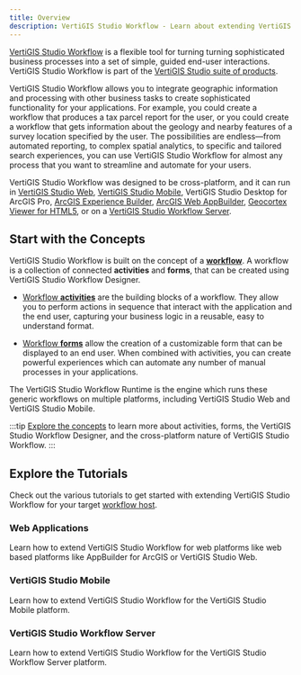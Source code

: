 ```yaml
---
title: Overview
description: VertiGIS Studio Workflow - Learn about extending VertiGIS Studio Workflow
---
```



[VertiGIS Studio Workflow](https://www.vertigisstudio.com/products/vertigis-studio-workflow/) is a flexible tool for turning turning sophisticated business processes into a set of simple, guided end-user interactions. VertiGIS Studio Workflow is part of the [VertiGIS Studio suite of products](https://www.vertigisstudio.com/products/).

VertiGIS Studio Workflow allows you to integrate geographic information and processing with other business tasks to create sophisticated functionality for your applications. For example, you could create a workflow that produces a tax parcel report for the user, or you could create a workflow that gets information about the geology and nearby features of a survey location specified by the user. The possibilities are endless—from automated reporting, to complex spatial analytics, to specific and tailored search experiences, you can use VertiGIS Studio Workflow for almost any process that you want to streamline and automate for your users.

VertiGIS Studio Workflow was designed to be cross-platform, and it can run in [VertiGIS Studio Web](https://www.vertigisstudio.com/products/vertigis-studio-web/), [VertiGIS Studio Mobile](https://www.vertigisstudio.com/products/vertigis-studio-mobile/), VertiGIS Studio Desktop for ArcGIS Pro, [ArcGIS Experience Builder](https://www.esri.com/en-us/arcgis/products/arcgis-experience-builder/overview), [ArcGIS Web AppBuilder](https://www.esri.com/en-us/arcgis/products/web-appbuilder/overview), [Geocortex Viewer for HTML5](https://docs.vertigisstudio.com/essentials/gvh/), or on a [VertiGIS Studio Workflow Server](https://docs.vertigisstudio.com/workflow/latest/help/server-workflows.html).

<DesignerCallout />

## Start with the Concepts

VertiGIS Studio Workflow is built on the concept of a [**workflow**](key-concepts.mdx#workflow). A workflow is a collection of connected **activities** and **forms**, that can be created using VertiGIS Studio Workflow Designer.

-   [Workflow **activities**](key-concepts.mdx#activities) are the building blocks of a workflow. They allow you to perform actions in sequence that interact with the application and the end user, capturing your business logic in a reusable, easy to understand format.

-   [Workflow **forms**](key-concepts.mdx#form-elements) allow the creation of a customizable form that can be displayed to an end user. When combined with activities, you can create powerful experiences which can automate any number of manual processes in your applications.

The VertiGIS Studio Workflow Runtime is the engine which runs these generic workflows on multiple platforms, including VertiGIS Studio Web and VertiGIS Studio Mobile.

:::tip
[Explore the concepts](key-concepts.mdx) to learn more about activities, forms, the VertiGIS Studio Workflow Designer, and the cross-platform nature of VertiGIS Studio Workflow.
:::

## Explore the Tutorials

Check out the various tutorials to get started with extending VertiGIS Studio Workflow for your target [workflow host](key-concepts.mdx#vertigis-studio-workflow-hosts).

### Web Applications

Learn how to extend VertiGIS Studio Workflow for web platforms like web based platforms like AppBuilder for ArcGIS or VertiGIS Studio Web.

<UseCaseContainer>
    <UseCaseCard
        title="Implement a Custom Activity"
        description="Implement a custom activity for Web Applications"
        link={useBaseUrl(
            "docs/workflow/tutorial-web-calculate-logarithm-activity"
        )}
    />
    <UseCaseCard
        title="Implement a Custom Form Element"
        description="Implement a custom form for Web Applications"
        link={useBaseUrl(
            "docs/workflow/tutorial-web-implement-star-rating-form-element"
        )}
    />
</UseCaseContainer>

### VertiGIS Studio Mobile

Learn how to extend VertiGIS Studio Workflow for the VertiGIS Studio Mobile platform.

<UseCaseContainer>
    <UseCaseCard
        title="Implement a Custom Activity"
        description="Implement a custom activity for VertiGIS Studio Mobile applications"
        link={useBaseUrl(
            "docs/workflow/tutorial-mobile-calculate-logarithm-activity"
        )}
    />
    <UseCaseCard
        title="Implement a Custom Form Element"
        description="Implement a custom form for VertiGIS Studio Mobile applications"
        link={useBaseUrl(
            "docs/workflow/tutorial-mobile-activity-indicator-form-element"
        )}
    />
</UseCaseContainer>

### VertiGIS Studio Workflow Server

Learn how to extend VertiGIS Studio Workflow for the VertiGIS Studio Workflow Server platform.

<UseCaseContainer>
    <UseCaseCard
        title="Implement a Custom Activity"
        description="Implement a custom activity for VertiGIS Studio Workflow Server"
        link={useBaseUrl(
            "docs/workflow/tutorial-server-calculate-logarithm-activity"
        )}
    />
    <UseCaseCard
        title="Reference a Third Party Library"
        description="Reference a third party library in custom VertiGIS Studio Workflow Server activities."
        link={useBaseUrl(
            "docs/workflow/sdk-server-reference-third-party-library"
        )}
    />
</UseCaseContainer>
